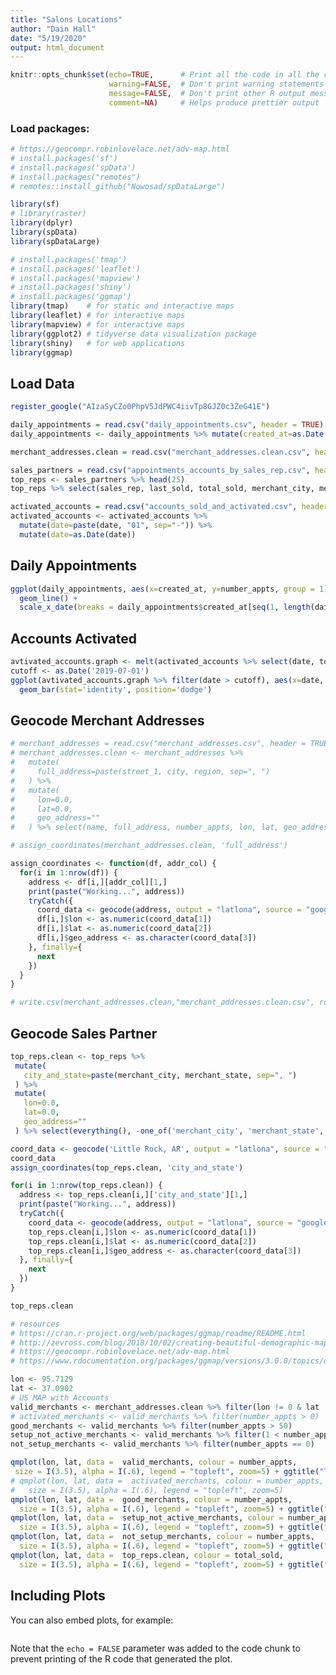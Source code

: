 ```yaml
---
title: "Salons Locations"
author: "Dain Hall"
date: "5/19/2020"
output: html_document
---
```


```r
knitr::opts_chunk$set(echo=TRUE,      # Print all the code in all the chunks
                      warning=FALSE,  # Don't print warning statements
                      message=FALSE,  # Don't print other R output messages
                      comment=NA)     # Helps produce prettier output
```

### Load packages:
```r
# https://geocompr.robinlovelace.net/adv-map.html
# install.packages('sf')
# install.packages('spData')
# install.packages("remotes")
# remotes::install_github("Nowosad/spDataLarge")

library(sf)
# library(raster)
library(dplyr)
library(spData)
library(spDataLarge)

# install.packages('tmap')
# install.packages('leaflet')
# install.packages('mapview')
# install.packages('shiny')
# install.packages('ggmap')
library(tmap)    # for static and interactive maps
library(leaflet) # for interactive maps
library(mapview) # for interactive maps
library(ggplot2) # tidyverse data visualization package
library(shiny)   # for web applications
library(ggmap)

```

## Load Data
```r
register_google("AIzaSyCZo0PhpV5JdPWC4iivTp8GJZ0c3ZeG41E")

daily_appointments = read.csv("daily_appointments.csv", header = TRUE)
daily_appointments <- daily_appointments %>% mutate(created_at=as.Date(created_at))

merchant_addresses.clean = read.csv("merchant_addresses.clean.csv", header = TRUE)

sales_partners = read.csv("appointments_accounts_by_sales_rep.csv", header = TRUE)
top_reps <- sales_partners %>% head(25)
top_reps %>% select(sales_rep, last_sold, total_sold, merchant_city, merchant_city, merchant_state, zipcode)

activated_accounts = read.csv("accounts_sold_and_activated.csv", header = TRUE)
activated_accounts <- activated_accounts %>% 
  mutate(date=paste(date, "01", sep="-")) %>%
  mutate(date=as.Date(date))
```
## Daily Appointments

```r
ggplot(daily_appointments, aes(x=created_at, y=number_appts, group = 1)) +
  geom_line() + 
  scale_x_date(breaks = daily_appointments$created_at[seq(1, length(daily_appointments$created_at), by = 90)])
```
## Accounts Activated
```r
avtivated_accounts.graph <- melt(activated_accounts %>% select(date, total, activated), id.vars='date') 
cutoff <- as.Date('2019-07-01')
ggplot(avtivated_accounts.graph %>% filter(date > cutoff), aes(x=date, y=value, fill=variable)) +
  geom_bar(stat='identity', position='dodge')
```


## Geocode Merchant Addresses
```r
# merchant_addresses = read.csv("merchant_addresses.csv", header = TRUE)  
# merchant_addresses.clean <- merchant_addresses %>%
#   mutate(
#     full_address=paste(street_1, city, region, sep=", ")
#   ) %>%
#   mutate(
#     lon=0.0,
#     lat=0.0,
#     geo_address=""
#   ) %>% select(name, full_address, number_appts, lon, lat, geo_address)

# assign_coordinates(merchant_addresses.clean, 'full_address')

assign_coordinates <- function(df, addr_col) {
  for(i in 1:nrow(df)) {
    address <- df[i,][addr_col][1,]
    print(paste("Working...", address))
    tryCatch({
      coord_data <- geocode(address, output = "latlona", source = "google")
      df[i,]$lon <- as.numeric(coord_data[1])
      df[i,]$lat <- as.numeric(coord_data[2])
      df[i,]$geo_address <- as.character(coord_data[3])
    }, finally={
      next
    })
  }
}

# write.csv(merchant_addresses.clean,"merchant_addresses.clean.csv", row.names = FALSE)
```

## Geocode Sales Partner
```r

top_reps.clean <- top_reps %>%
 mutate(
   city_and_state=paste(merchant_city, merchant_state, sep=", ")
 ) %>%
 mutate(
   lon=0.0,
   lat=0.0,
   geo_address=""
 ) %>% select(everything(), -one_of('merchant_city', 'merchant_state', 'merchant_status', 'merchant_id', 'zipcode'))

coord_data <- geocode('Little Rock, AR', output = "latlona", source = "google")
coord_data
assign_coordinates(top_reps.clean, 'city_and_state')

for(i in 1:nrow(top_reps.clean)) {
  address <- top_reps.clean[i,]['city_and_state'][1,]
  print(paste("Working...", address))
  tryCatch({
    coord_data <- geocode(address, output = "latlona", source = "google")
    top_reps.clean[i,]$lon <- as.numeric(coord_data[1])
    top_reps.clean[i,]$lat <- as.numeric(coord_data[2])
    top_reps.clean[i,]$geo_address <- as.character(coord_data[3])
  }, finally={
    next
  })
}

top_reps.clean
```



```r
# resources
# https://cran.r-project.org/web/packages/ggmap/readme/README.html
# http://zevross.com/blog/2018/10/02/creating-beautiful-demographic-maps-in-r-with-the-tidycensus-and-tmap-packages/
# https://geocompr.robinlovelace.net/adv-map.html
# https://www.rdocumentation.org/packages/ggmap/versions/3.0.0/topics/qmplot

lon <- 95.7129
lat <- 37.0902
# US MAP with Accounts
valid_merchants <- merchant_addresses.clean %>% filter(lon != 0 & lat != 0)
# activated_merchants <- valid_merchants %>% filter(number_appts > 0)
good_merchants <- valid_merchants %>% filter(number_appts > 50)
setup_not_active_merchants <- valid_merchants %>% filter(1 < number_appts & number_appts < 50)
not_setup_merchants <- valid_merchants %>% filter(number_appts == 0)

qmplot(lon, lat, data =  valid_merchants, colour = number_appts,
 size = I(3.5), alpha = I(.6), legend = "topleft", zoom=5) + ggtitle("Total Accounts Sold")
# qmplot(lon, lat, data =  activated_merchants, colour = number_appts,
#   size = I(3.5), alpha = I(.6), legend = "topleft", zoom=5)
qmplot(lon, lat, data =  good_merchants, colour = number_appts,
  size = I(3.5), alpha = I(.6), legend = "topleft", zoom=5) + ggtitle("Good Accounts (>50 Appts)")
qmplot(lon, lat, data =  setup_not_active_merchants, colour = number_appts,
  size = I(3.5), alpha = I(.6), legend = "topleft", zoom=5) + ggtitle("Didn't Buy In (1-50 Appts)")
qmplot(lon, lat, data =  not_setup_merchants, colour = number_appts,
  size = I(3.5), alpha = I(.6), legend = "topleft", zoom=5) + ggtitle("Not Setup (0 Appts)")
qmplot(lon, lat, data =  top_reps.clean, colour = total_sold,
  size = I(3.5), alpha = I(.6), legend = "topleft", zoom=5) + ggtitle("Top Reps Last Sale")
```

## Including Plots

You can also embed plots, for example:

```r

```

Note that the `echo = FALSE` parameter was added to the code chunk to prevent printing of the R code that generated the plot.
